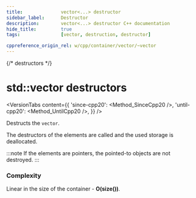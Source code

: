 ```yaml
---
title:				vector<...> destructor
sidebar_label:		Destructor
description:		vector<...> destructor C++ documentation
hide_title:			true
tags:				[vector, destruction, destructor]

cppreference_origin_rel: w/cpp/container/vector/~vector
---
```



{/* destructors */}

# std::vector destructors

<VersionTabs content={{
	'since-cpp20': <Method_SinceCpp20 />,
	'until-cpp20': <Method_UntilCpp20 />,
}} />

Destructs the `vector`.

The destructors of the elements are called and the used storage is deallocated. 

:::note
If the elements are pointers, the pointed-to objects are not destroyed.
:::

### Complexity

Linear in the size of the container - **O(size())**.
